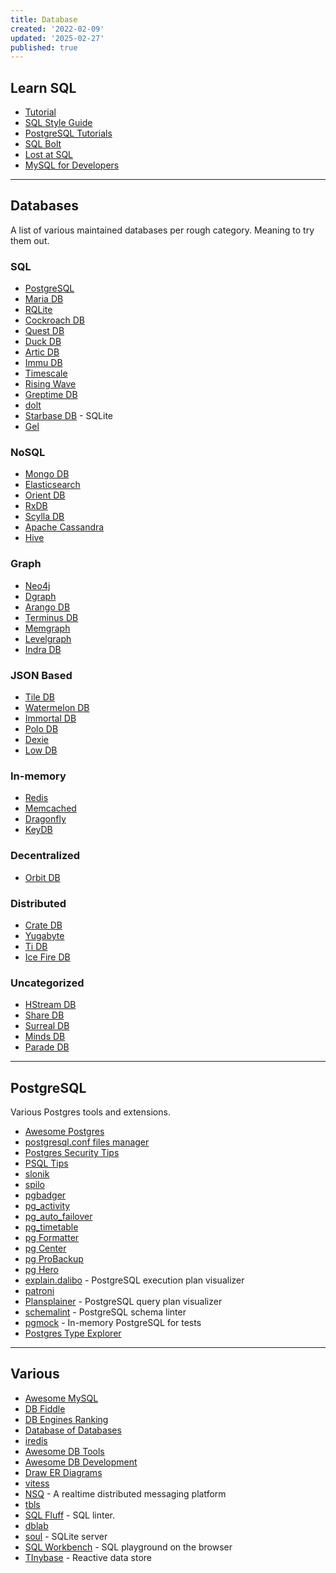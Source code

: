 ```yaml
---
title: Database
created: '2022-02-09'
updated: '2025-02-27'
published: true
---
```


## Learn SQL

- [Tutorial](https://selectstarsql.com/)
- [SQL Style Guide](https://www.sqlstyle.guide/)
- [PostgreSQL Tutorials](https://www.crunchydata.com/developers/tutorials)
- [SQL Bolt](https://sqlbolt.com/)
- [Lost at SQL](https://lost-at-sql.therobinlord.com/)
- [MySQL for Developers](https://planetscale.com/learn/courses/mysql-for-developers)

---

## Databases

A list of various maintained databases per rough category. Meaning to try them out.

### SQL

- [PostgreSQL](https://www.postgresql.org/)
- [Maria DB](https://mariadb.org/)
- [RQLite](https://github.com/rqlite/rqlite)
- [Cockroach DB](https://www.cockroachlabs.com/product/)
- [Quest DB](https://questdb.io/)
- [Duck DB](https://duckdb.org/)
- [Artic DB](https://github.com/polarsignals/arcticdb)
- [Immu DB](https://github.com/codenotary/immudb)
- [Timescale](https://www.timescale.com/)
- [Rising Wave](https://github.com/singularity-data/risingwave)
- [Greptime DB](https://github.com/grepTimeTeam/greptimedb)
- [dolt](https://github.com/dolthub/dolt)
- [Starbase DB](https://github.com/Brayden/starbasedb) - SQLite
- [Gel](https://www.geldata.com/)

### NoSQL

- [Mongo DB](https://mongodb.com/)
- [Elasticsearch](https://www.elastic.co/elasticsearch/)
- [Orient DB](https://github.com/orientechnologies/orientdb)
- [RxDB](https://rxdb.info/)
- [Scylla DB](https://www.scylladb.com/)
- [Apache Cassandra](https://cassandra.apache.org/)
- [Hive](https://github.com/hivedb/hive)

### Graph

- [Neo4j](https://neo4j.com/)
- [Dgraph](https://dgraph.io/)
- [Arango DB](https://www.arangodb.com/)
- [Terminus DB](https://github.com/terminusdb/terminusdb)
- [Memgraph](https://github.com/memgraph/memgraph)
- [Levelgraph](https://github.com/levelgraph/levelgraph)
- [Indra DB](https://github.com/indradb/indradb)

### JSON Based

- [Tile DB](https://tiledb.com/)
- [Watermelon DB](https://github.com/Nozbe/WatermelonDB)
- [Immortal DB](https://github.com/gruns/ImmortalDB)
- [Polo DB](https://github.com/vincentdchan/PoloDB)
- [Dexie](https://dexie.org/)
- [Low DB](https://github.com/typicode/lowdb)

### In-memory

- [Redis](https://redis.io/)
- [Memcached](https://memcached.org/)
- [Dragonfly](https://github.com/dragonflydb/dragonfly)
- [KeyDB](https://github.com/Snapchat/KeyDB)

### Decentralized

- [Orbit DB](https://github.com/orbitdb/orbit-db)

### Distributed

- [Crate DB](https://crate.io/products/cratedb)
- [Yugabyte](https://docs.yugabyte.com/latest/)
- [Ti DB](https://docs.pingcap.com/tidb/stable)
- [Ice Fire DB](https://github.com/IceFireDB/IceFireDB)

### Uncategorized

- [HStream DB](https://hstream.io/)
- [Share DB](https://share.github.io/sharedb/)
- [Surreal DB](https://github.com/surrealdb/surrealdb)
- [Minds DB](https://github.com/mindsdb/mindsdb)
- [Parade DB](https://github.com/paradedb/paradedb)

---

## PostgreSQL

Various Postgres tools and extensions.

- [Awesome Postgres](https://github.com/dhamaniasad/awesome-postgres)
- [postgresql.conf files manager](https://postgresqlco.nf/)
- [Postgres Security Tips](https://www.cybertec-postgresql.com/en/postgresql-security-things-to-avoid-in-real-life/)
- [PSQL Tips](https://psql-tips.org/psql_tips_all.html)
- [slonik](https://github.com/gajus/slonik)
- [spilo](https://github.com/zalando/spilo)
- [pgbadger](https://github.com/darold/pgbadger)
- [pg_activity](https://github.com/dalibo/pg_activity)
- [pg_auto_failover](https://github.com/hapostgres/pg_auto_failover)
- [pg_timetable](https://github.com/cybertec-postgresql/pg_timetable)
- [pg Formatter](https://github.com/darold/pgFormatter)
- [pg Center](https://github.com/lesovsky/pgcenter)
- [pg ProBackup](https://github.com/postgrespro/pg_probackup)
- [pg Hero](https://github.com/ankane/pghero)
- [explain.dalibo](https://explain.dalibo.com/) - PostgreSQL execution plan visualizer
- [patroni](https://github.com/zalando/patroni)
- [Plansplainer](https://plansplainer.com/) - PostgreSQL query plan visualizer
- [schemalint](https://github.com/kristiandupont/schemalint) - PostgreSQL schema linter
- [pgmock](https://github.com/stack-auth/pgmock) - In-memory PostgreSQL for tests
- [Postgres Type Explorer](https://masteringpostgres.com/types)

---

## Various

- [Awesome MySQL](https://github.com/shlomi-noach/awesome-mysql)
- [DB Fiddle](https://www.db-fiddle.com/)
- [DB Engines Ranking](https://db-engines.com/en/ranking)
- [Database of Databases](https://dbdb.io/)
- [iredis](https://github.com/laixintao/iredis)
- [Awesome DB Tools](https://github.com/mgramin/awesome-db-tools)
- [Awesome DB Development](https://github.com/huachaohuang/awesome-dbdev)
- [Draw ER Diagrams](https://dbdiagram.io/home)
- [vitess](https://vitess.io/)
- [NSQ](https://github.com/nsqio/nsq) - A realtime distributed messaging platform
- [tbls](https://github.com/k1LoW/tbls)
- [SQL Fluff](https://www.sqlfluff.com/) - SQL linter.
- [dblab](https://github.com/danvergara/dblab)
- [soul](https://github.com/thevahidal/soul) - SQLite server
- [SQL Workbench](https://sql-workbench.com/) - SQL playground on the browser
- [TInybase](https://github.com/tinyplex/tinybase) - Reactive data store
